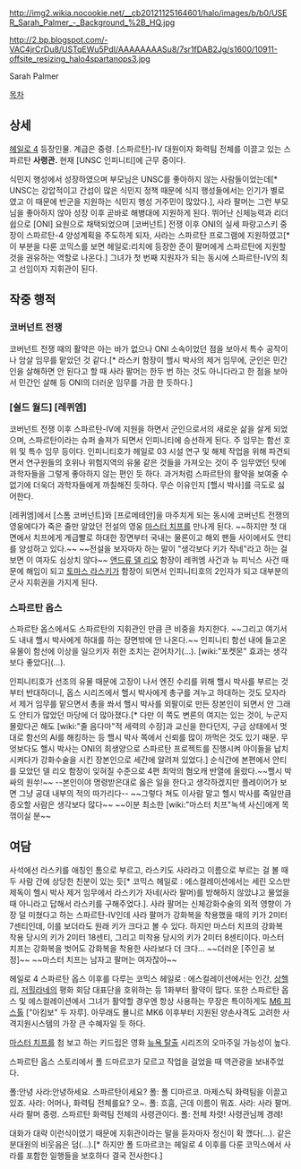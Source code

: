 http://img2.wikia.nocookie.net/__cb20121125164601/halo/images/b/b0/USER_Sarah_Palmer_-_Background_%2B_HQ.jpg

http://2.bp.blogspot.com/-VAC4jrCrDu8/USTqEWu5PdI/AAAAAAAASu8/7sr1fDAB2Jg/s1600/10911-offsite_resizing_halo4spartanops3.jpg

Sarah Palmer

[[목차]]
== 상세 ==
[[헤일로 4]] 등장인물. 계급은 중령. [스파르탄]-IV 대원이자 화력팀 전체를 이끌고 있는 스파르탄 '''사령관.''' 현재 [UNSC 인피니티]에 근무 중이다.

식민지 행성에서 성장하였으며 부모님은 UNSC를 좋아하지 않는 사람들이었는데[* UNSC는 강압적이고 간섭이 많은 식민지 정책 때문에 식지 행성들에서는 인기가 별로였고 이 때문에 반군을 지원하는 식민지 행성 거주민이 많았다.], 사라 팔머는 그런 부모님을 좋아하지 않아 성장 이후 곧바로 해병대에 지원하게 된다. 뛰어난 신체능력과 리더쉽으로 [ONI] 요원으로 채택되었으며 [코버넌트] 전쟁 이후 ONI의 실세 파랑고스키 중장이 스파르탄-4 양성계획을 주도하게 되자, 사라는 스파르탄 프로그램에 지원하였고[* 이 부분을 다룬 코믹스를 보면 헤일로:리치에 등장한 준이 팔머에게 스파르탄에 지원할 것을 권유하는 역할로 나온다.] 그녀가 첫 번째 지원자가 되는 동시에 스파르탄-IV의 최고 선임이자 지휘관이 된다.

== 작중 행적 ==
=== 코버넌트 전쟁 ===
코버넌트 전쟁 때의 활약은 아는 바가 없으나 ONI 소속이었던 점을 보아서 특수 공작이나 암살 임무를 맡았던 것 같다.[* 라스키 함장이 핼시 박사의 제거 임무에, 군인은 민간인을 살해하면 안 된다고 할 때 사라 팔머는 한두 번 하는 것도 아니다라고 한 점을 보아서 민간인 살해 등 ONI의 더러운 임무를 가끔 한 듯하다.]

=== [쉴드 월드] [레퀴엠] ===
코버넌트 전쟁 이후 스파르탄-IV에 지원을 하면서 군인으로서의 새로운 삶을 살게 되었으며, 스파르탄이라는 슈퍼 솔져가 되면서 인피니티에 승선하게 된다. 주 임무는 함선 호위 및 특수 임무 등이다. 인피니티호가 헤일로 03 시설 연구 및 해체 작업을 위해 파견되면서 연구원들의 호위나 위험지역의 유물 같은 것들을 가져오는 것이 주 임무였던 탓에 과학자들을 그렇게 좋아하지 않는 편인 듯 하다. 과거처럼 스파르탄의 활약을 보여줄 수 없기에 더욱더 과학자들에게 까칠해진 듯하다. 무슨 이유인지 [핼시 박사]를 극도로 싫어한다.

[레퀴엠]에서 [스톰 코버넌트]와 [프로메테안]을 마주치게 되는 동시에 코버넌트 전쟁의 영웅에다가 죽은 줄만 알았던 전설의 영웅 [[마스터 치프]]를 만나게 된다. ~~하지만 첫 대면에서 치프에게 계급빨로 하대한 장면부터 국내는 물론이고 해외 팬들 사이에서도 안티를 양성하고 있다.~~ ~~전설을 보자마자 하는 말이 "생각보다 키가 작네"라고 하는 걸 보면 이 여자도 심상치 않다~~ [[앤드류 델 리오]] 함장이 레퀴엠 사건과 뉴 피닉스 사건 때문에 해임이 되고 [[토마스 라스키]]가 함장이 되면서 인피니티호의 2인자가 되고 대부분의 군사 지휘권을 가지게 된다.

=== 스파르탄 옵스 ===
스파르탄 옵스에서도 스파르탄의 지휘관인 만큼 큰 비중을 차지한다. ~~그리고 여기서도 내내 핼시 박사에게 하대를 하는 장면밖에 안 나온다.~~ 인피니티 함선 내에 들고온 유물이 함선에 이상을 일으키자 취한 조치는 걷어차기(...). [wiki:"포켓몬" 효과는 생각보다 좋았다](...).

인피니티호가 선조의 유물 때문에 고장이 나서 엔진 수리를 위해 핼시 박사를 부르는 것부터 반대하더니, 옵스 시리즈에서 핼시 박사에게 총구를 겨누고 하대하는 것도 모자라서 제거 임무를 맡으면서 총을 쏴서 핼시 박사를 외팔이로 만든 장본인이 되면서 안 그래도 안티가 많았던 마당에 더 많아졌다.[* 다만 이 쪽도 변론의 여지는 있는 것이, 누군지 몰랐다곤 해도 [wiki:"줄 음다마"적 세력의 수장]과 교신을 한다던지, 구금 상태에서 멋대로 함선의 AI를 해킹하는 등 핼시 박사 쪽에서 신뢰를 많이 까먹은 것도 있기 때문. 무엇보다도 핼시 박사는 ONI의 희생양으로 스파르탄 프로젝트를 진행시켜 아이들을 납치시켜다가 강화수술을 시킨 장본인으로 세간에 알려져 있었다.] 순식간에 본편에서 안티를 모았던 델 리오 함장이 잊혀질 수준으로 4편 최악의 혐오캐 반열에 올랐다.~~핼시 박싸의 원쑤!~~ --본인이야 명령받은대로 옳은 일을 한다고 생각하겠지만 플레이어가 보면 그냥 공대 내부의 적의 따가리다-- ~~그렇다 쳐도 이사람 말고 헬시 박사를 죽일만큼 증오할 사람은 생각보다 많다~~ ~~이분 최소한 [wiki:"마스터 치프"녹색 사신]에게 목 꺾이실 분~~

== 여담 ==
사석에선 라스키를 애칭인 톰으로 부르고, 라스키도 사라라고 이름으로 부르는 걸 볼 때 두 사람 간에 상당한 친분이 있는 듯[* 코믹스 헤일로 : 에스컬레이션에서는 세린 오스만 제독이 헬시 박사 제거 임무에서 라스키가 자네(사라 팔머)를 방해하지 않았냐고 물었을때 아니라고 답해서 라스키를 구해주었다.]. 사라 팔머는 신체강화수술의 외적 영향이 가장 덜 미쳤다고 하는 스파르탄-IV인데 사라 팔머가 강화복을 착용했을 때의 키가 2미터 7센티인데, 이를 보더라도 원래 키가 크다고 볼 수 있다. 하지만 마스터 치프의 강화복 착용 당시의 키가 2미터 18센티, 그리고 미착용 당시의 키가 2미터 8센티이다. 마스터 치프는 강화복을 벗어도 강화복을 착용한 사라보다 더 크다... ~~더러운 [주인공 보정]~~ ~~마스터 치프는 남자고 팔머는 여자잖아~~

헤일로 4 스파르탄 옵스 이후를 다루는 코믹스 헤일로 : 에스컬레이션에서는 인간, [[상헬리]], [[저힐라네]]의 평화 회담 대표단을 호위하는 등 1화부터 활약이 많다. 
또한 스파르탄 옵스 및 에스컬레이션에서 그녀가 활약할 경우엔 항상 사용하는 무장은 특이하게도 [[M6 피스톨]] ["아킴보" 두 자루]. 아무래도 묠니르 MK6 이후부터 지원된 양손사격도 고려한 사격지원시스템의 가장 큰 수혜자일 듯 하다.  

[[마스터 치프]]를 첨 보고 하는 키드립은 영화 [[뉴욕 탈출]] 시리즈의 오마주일 가능성이 높다.

스파르탄 옵스 스토리에서 폴 드마르코가 모르고 작업을 걸었을 때 역관광을 보내주었다.

폴:안녕
사라:안녕하세요. 스파르탄이세요?
폴: 폴 디마르코. 마제스틱 화력팀을 이끌고 있죠.
사라: 어머나, 화력팀 전체를요? 오~.
폴: 흐흠, 근데 이름이 뭐죠.
사라: 사라 팔머. 사라 팔머 중령. 스파르탄 화력팀 전체의 사령관이다.
폴: 전체 차렷! 사령관님께 경례!

대화가 대략 이런식이였기 때문에 지휘관이라는 말을 듣자마자 정신이 확 깼다(...). 같은 분대원의 비웃음은 덤(...).[* 하지만 폴 드마르코는 헤일로 4 이후를 다룬 코믹스에서 사라를 포함한 일행들을 보호하다 결국 전사한다.]
